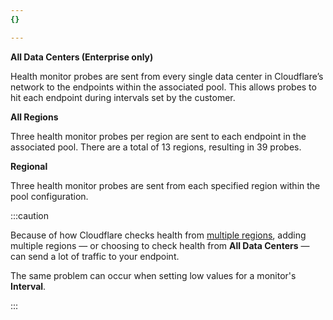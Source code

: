 ```yaml
---
{}

---
```


**All Data Centers (Enterprise only)**

Health monitor probes are sent from every single data center in Cloudflare’s network to the endpoints within the associated pool. This allows probes to hit each endpoint during intervals set by the customer.

**All Regions**

Three health monitor probes per region are sent to each endpoint in the associated pool. There are a total of 13 regions, resulting in 39 probes.

**Regional**

Three health monitor probes are sent from each specified region within the pool configuration.

:::caution


Because of how Cloudflare checks health from [multiple regions](#health-monitor-regions), adding multiple regions — or choosing to check health from **All Data Centers** — can send a lot of traffic to your endpoint.

The same problem can occur when setting low values for a monitor's **Interval**.


:::